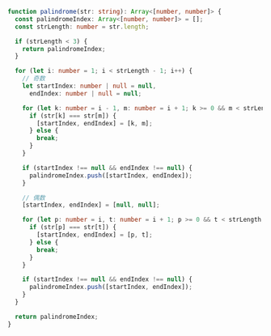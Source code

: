 ```typescript
function palindrome(str: string): Array<[number, number]> {
  const palindromeIndex: Array<[number, number]> = [];
  const strLength: number = str.length;

  if (strLength < 3) {
    return palindromeIndex;
  }

  for (let i: number = 1; i < strLength - 1; i++) {
    // 奇数
    let startIndex: number | null = null,
      endIndex: number | null = null;

    for (let k: number = i - 1, m: number = i + 1; k >= 0 && m < strLength; k--, m++) {
      if (str[k] === str[m]) {
        [startIndex, endIndex] = [k, m];
      } else {
        break;
      }
    }

    if (startIndex !== null && endIndex !== null) {
      palindromeIndex.push([startIndex, endIndex]);
    }

    // 偶数
    [startIndex, endIndex] = [null, null];

    for (let p: number = i, t: number = i + 1; p >= 0 && t < strLength; p--, t++) {
      if (str[p] === str[t]) {
        [startIndex, endIndex] = [p, t];
      } else {
        break;
      }
    }

    if (startIndex !== null && endIndex !== null) {
      palindromeIndex.push([startIndex, endIndex]);
    }
  }

  return palindromeIndex;
}
```